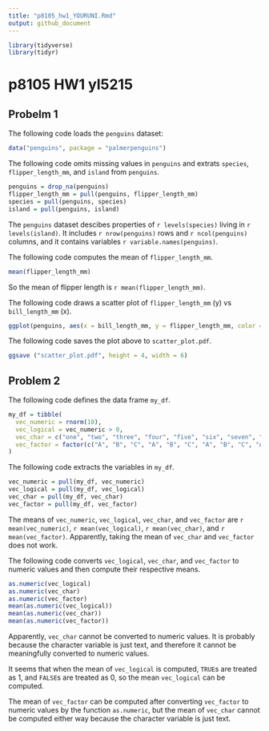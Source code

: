 ```yaml
---
title: "p8105_hw1_YOURUNI.Rmd"
output: github_document
---
```


```R
library(tidyverse)
library(tidyr)
```

# p8105 HW1 yl5215

## Probelm 1

The following code loads the `penguins` dataset:

```R
data("penguins", package = "palmerpenguins")
```

The following code omits missing values in `penguins` and extrats `species`,  `flipper_length_mm`, and `island` from `penguins`.

```R
penguins = drop_na(penguins)
flipper_length_mm = pull(penguins, flipper_length_mm)
species = pull(penguins, species)
island = pull(penguins, island)
```

The `penguins` dataset descibes properties of `r levels(species)` living in `r levels(island)`. It includes `r nrow(penguins)` rows and `r ncol(penguins)` columns, and it contains variables `r variable.names(penguins)`.

The following code computes the mean of `flipper_length_mm`.

```R
mean(flipper_length_mm)
```

So the mean of flipper length is `r mean(flipper_length_mm)`.

The following code draws a scatter plot of `flipper_length_mm` (y) vs `bill_length_mm` (x).

```R
ggplot(penguins, aes(x = bill_length_mm, y = flipper_length_mm, color = species)) + geom_point()
```

The following code saves the plot above to `scatter_plot.pdf`.

```R
ggsave ("scatter_plot.pdf", height = 4, width = 6)
```

## Problem 2

The following code defines the data frame `my_df`.

```R
my_df = tibble(
  vec_numeric = rnorm(10),
  vec_logical = vec_numeric > 0,
  vec_char = c("one", "two", "three", "four", "five", "six", "seven", "eight", "night", "ten"),
  vec_factor = factor(c("A", "B", "C", "A", "B", "C", "A", "B", "C", "A"))
)
```

The following code extracts the variables in `my_df`.

```R
vec_numeric = pull(my_df, vec_numeric)
vec_logical = pull(my_df, vec_logical)
vec_char = pull(my_df, vec_char)
vec_factor = pull(my_df, vec_factor)
```

The means of `vec_numeric`, `vec_logical`, `vec_char`, and `vec_factor` are `r mean(vec_numeric)`, `r mean(vec_logical)`, `r mean(vec_char)`, and `r mean(vec_factor)`. Apparently, taking the mean of `vec_char` and `vec_factor` does not work.

The following code converts `vec_logical`, `vec_char`, and `vec_factor` to numeric values and then compute their respective means.

```R
as.numeric(vec_logical)
as.numeric(vec_char)
as.numeric(vec_factor)
mean(as.numeric(vec_logical))
mean(as.numeric(vec_char))
mean(as.numeric(vec_factor))
```
Apparently, `vec_char` cannot be converted to numeric values. It is probably because the character variable is just text, and therefore it cannot be meaningfully converted to numeric values.

It seems that when the mean of `vec_logical` is computed, `TRUE`s are treated as 1, and `FALSE`s are treated as 0, so the mean `vec_logical` can be computed.

The mean of `vec_factor` can be computed after converting `vec_factor` to numeric values by the function `as.numeric`, but the mean of `vec_char` cannot be computed either way because the character variable is just text.